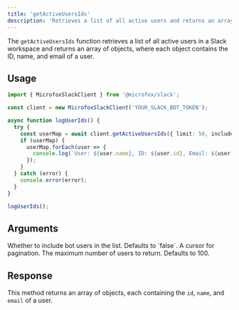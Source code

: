 ```yaml
---
title: 'getActiveUsersIds'
description: 'Retrieves a list of all active users and returns an array of objects with user ID, name, and email.'
---
```


The `getActiveUsersIds` function retrieves a list of all active users in a Slack workspace and returns an array of objects, where each object contains the ID, name, and email of a user.

## Usage

```typescript
import { MicrofoxSlackClient } from '@microfox/slack';

const client = new MicrofoxSlackClient('YOUR_SLACK_BOT_TOKEN');

async function logUserIds() {
  try {
    const userMap = await client.getActiveUsersIds({ limit: 50, includeBots: true });
    if (userMap) {
      userMap.forEach(user => {
        console.log(`User: ${user.name}, ID: ${user.id}, Email: ${user.email}`);
      });
    }
  } catch (error) {
    console.error(error);
  }
}

logUserIds();
```

## Arguments

<Properties>
    <Property name="includeBots" type="boolean">
        Whether to include bot users in the list. Defaults to `false`.
    </Property>
    <Property name="cursor" type="string">
        A cursor for pagination.
    </Property>
    <Property name="limit" type="number">
        The maximum number of users to return. Defaults to 100.
    </Property>
</Properties>

## Response

This method returns an array of objects, each containing the `id`, `name`, and `email` of a user.
